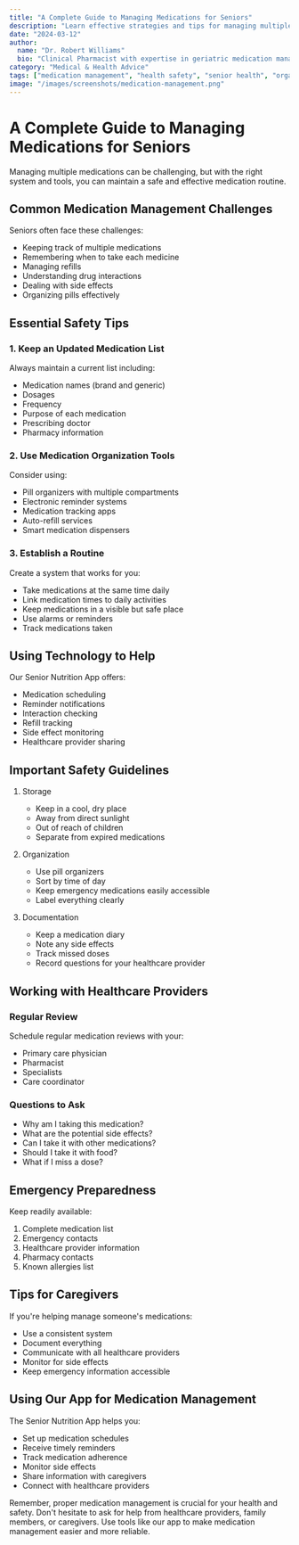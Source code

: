 ```yaml
---
title: "A Complete Guide to Managing Medications for Seniors"
description: "Learn effective strategies and tips for managing multiple medications safely and efficiently in your daily routine."
date: "2024-03-12"
author:
  name: "Dr. Robert Williams"
  bio: "Clinical Pharmacist with expertise in geriatric medication management"
category: "Medical & Health Advice"
tags: ["medication management", "health safety", "senior health", "organization tips"]
image: "/images/screenshots/medication-management.png"
---
```


# A Complete Guide to Managing Medications for Seniors

Managing multiple medications can be challenging, but with the right system and tools, you can maintain a safe and effective medication routine.

## Common Medication Management Challenges

Seniors often face these challenges:
- Keeping track of multiple medications
- Remembering when to take each medicine
- Managing refills
- Understanding drug interactions
- Dealing with side effects
- Organizing pills effectively

## Essential Safety Tips

### 1. Keep an Updated Medication List
Always maintain a current list including:
- Medication names (brand and generic)
- Dosages
- Frequency
- Purpose of each medication
- Prescribing doctor
- Pharmacy information

### 2. Use Medication Organization Tools
Consider using:
- Pill organizers with multiple compartments
- Electronic reminder systems
- Medication tracking apps
- Auto-refill services
- Smart medication dispensers

### 3. Establish a Routine
Create a system that works for you:
- Take medications at the same time daily
- Link medication times to daily activities
- Keep medications in a visible but safe place
- Use alarms or reminders
- Track medications taken

## Using Technology to Help

Our Senior Nutrition App offers:
- Medication scheduling
- Reminder notifications
- Interaction checking
- Refill tracking
- Side effect monitoring
- Healthcare provider sharing

## Important Safety Guidelines

1. Storage
   - Keep in a cool, dry place
   - Away from direct sunlight
   - Out of reach of children
   - Separate from expired medications

2. Organization
   - Use pill organizers
   - Sort by time of day
   - Keep emergency medications easily accessible
   - Label everything clearly

3. Documentation
   - Keep a medication diary
   - Note any side effects
   - Track missed doses
   - Record questions for your healthcare provider

## Working with Healthcare Providers

### Regular Review
Schedule regular medication reviews with your:
- Primary care physician
- Pharmacist
- Specialists
- Care coordinator

### Questions to Ask
- Why am I taking this medication?
- What are the potential side effects?
- Can I take it with other medications?
- Should I take it with food?
- What if I miss a dose?

## Emergency Preparedness

Keep readily available:
1. Complete medication list
2. Emergency contacts
3. Healthcare provider information
4. Pharmacy contacts
5. Known allergies list

## Tips for Caregivers

If you're helping manage someone's medications:
- Use a consistent system
- Document everything
- Communicate with all healthcare providers
- Monitor for side effects
- Keep emergency information accessible

## Using Our App for Medication Management

The Senior Nutrition App helps you:
- Set up medication schedules
- Receive timely reminders
- Track medication adherence
- Monitor side effects
- Share information with caregivers
- Connect with healthcare providers

Remember, proper medication management is crucial for your health and safety. Don't hesitate to ask for help from healthcare providers, family members, or caregivers. Use tools like our app to make medication management easier and more reliable. 